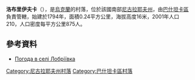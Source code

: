 {{coord|47|15|0|N|32|13|43|E|scale:100000|display=title}}

'''洛布里伊夫卡'''（{{lang-uk|Лобріївка}}），是[[烏克蘭|烏克蘭]]的村落，位於該國南部[[尼古拉耶夫州|尼古拉耶夫州]]，由[[巴什坦卡區|巴什坦卡區]]負責管轄，始建於1794年，面積0.24平方公里，海拔高度16米，2001年人口210，人口密度每平方公里875人。

==參考資料==
* [http://weather.in.ua/ua/nikolaevskaja/13719 Погода в селі Лобріївка] {{Wayback|url=http://weather.in.ua/ua/nikolaevskaja/13719 |date=20160606234531 }}

[[Category:尼古拉耶夫州村落|Category:尼古拉耶夫州村落]]
[[Category:巴什坦卡區村落|Category:巴什坦卡區村落]]


{{Mykolaiv-geo-stub}}
